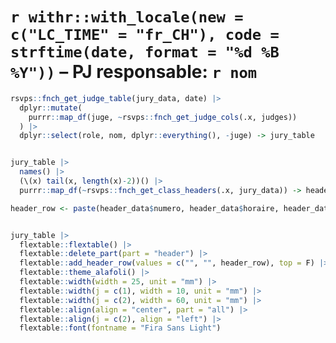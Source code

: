 # `r withr::with_locale(new = c("LC_TIME" = "fr_CH"), code = strftime(date, format = "%d %B %Y"))` – PJ responsable: `r nom` {-}

```r
rsvps::fnch_get_judge_table(jury_data, date) |>
  dplyr::mutate(
    purrr::map_df(juge, ~rsvps::fnch_get_judge_cols(.x, judges))
  ) |>
  dplyr::select(role, nom, dplyr::everything(), -juge) -> jury_table


jury_table |>
  names() |>
  (\(x) tail(x, length(x)-2))() |>
  purrr::map_df(~rsvps::fnch_get_class_headers(.x, jury_data)) -> header_data

header_row <- paste(header_data$numero, header_data$horaire, header_data$categorie, header_data$bareme, sep = "\n")


jury_table |>
  flextable::flextable() |>
  flextable::delete_part(part = "header") |>
  flextable::add_header_row(values = c("", "", header_row), top = F) |> 
  flextable::theme_alafoli() |> 
  flextable::width(width = 25, unit = "mm") |>
  flextable::width(j = c(1), width = 10, unit = "mm") |> 
  flextable::width(j = c(2), width = 60, unit = "mm") |> 
  flextable::align(align = "center", part = "all") |> 
  flextable::align(j = c(2), align = "left") |> 
  flextable::font(fontname = "Fira Sans Light") 
```
\newpage
